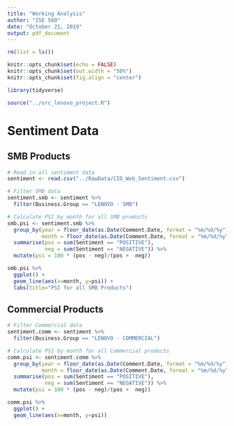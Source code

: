 ```yaml
---
title: "Working Analysis"
author: "ISE 560"
date: "October 21, 2019"
output: pdf_document
---
```


```r
rm(list = ls())

knitr::opts_chunk$set(echo = FALSE)
knitr::opts_chunk$set(out.width = "50%")
knitr::opts_chunk$set(fig.align = "center")

library(tidyverse)

source("../src_lenovo_project.R")
```

# Sentiment Data

## SMB Products
```r
# Read in all sentiment data
sentiment <- read.csv("../RawData/CID_Web_Sentiment.csv")

# Filter SMB data
sentiment.smb <- sentiment %>%
  filter(Business.Group == "LENOVO - SMB") 

# Calculate PSI by month for all SMB products
smb.psi <- sentiment.smb %>%
  group_by(year = floor_date(as.Date(Comment.Date, format = "%m/%d/%y"), unit = "year"),
           month = floor_date(as.Date(Comment.Date, format = "%m/%d/%y"), unit = "month")) %>%
  summarise(pos = sum(Sentiment == "POSITIVE"),
            neg = sum(Sentiment == "NEGATIVE")) %>%
  mutate(psi = 100 * (pos - neg)/(pos +  neg))

smb.psi %>%
  ggplot() +
  geom_line(aes(x=month, y=psi)) +
  labs(title="PSI for all SMB Products")

```

## Commercial Products
```r
# Filter Commercial data
sentiment.comm <- sentiment %>%
  filter(Business.Group == "LENOVO - COMMERCIAL") 

# Calculate PSI by month for all Commercial products
comm.psi <- sentiment.comm %>%
  group_by(year = floor_date(as.Date(Comment.Date, format = "%m/%d/%y"), unit = "year"),
           month = floor_date(as.Date(Comment.Date, format = "%m/%d/%y"), unit = "month")) %>%
  summarise(pos = sum(Sentiment == "POSITIVE"),
            neg = sum(Sentiment == "NEGATIVE")) %>%
  mutate(psi = 100 * (pos - neg)/(pos +  neg))

comm.psi %>%
  ggplot() +
  geom_line(aes(x=month, y=psi))
```


